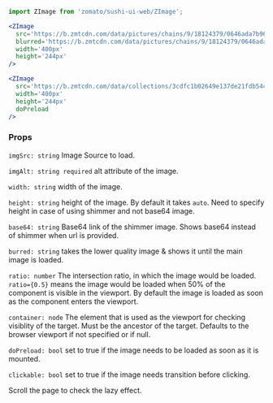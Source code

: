 
<Meta title='ZImage' component={ZImage} />

```js
import ZImage from 'zomato/sushi-ui-web/ZImage';
```

<ZImage
  src='https://b.zmtcdn.com/data/pictures/chains/9/18124379/0646ada7b96ba9a57eb7337e7600c7ac.jpg'
  blurred='https://b.zmtcdn.com/data/pictures/chains/9/18124379/0646ada7b96ba9a57eb7337e7600c7ac.jpg?output-format=webp&fit=around|77.175:41.625&crop=77.175:41.625;*,*'
  width='400px'
  height='244px'
/>

```jsx
<ZImage
  src='https://b.zmtcdn.com/data/pictures/chains/9/18124379/0646ada7b96ba9a57eb7337e7600c7ac.jpg'
  blurred='https://b.zmtcdn.com/data/pictures/chains/9/18124379/0646ada7b96ba9a57eb7337e7600c7ac.jpg?output-format=webp&fit=around|77.175:41.625&crop=77.175:41.625;*,*'
  width='400px'
  height='244px'
/>
```

<ZImage
  src='https://b.zmtcdn.com/data/collections/3cdfc1b02649e137de21fdb544e41c38_1536122341.jpg?output-format=webp&output-quality=45'
  width='400px'
  height='244px'
  doPreload
/>

```jsx
<ZImage
  src='https://b.zmtcdn.com/data/collections/3cdfc1b02649e137de21fdb544e41c38_1536122341.jpg?output-format=webp&output-quality=45'
  width='400px'
  height='244px'
  doPreload
/>
```

### Props

`imgSrc: string` Image Source to load.

`imgAlt: string required` alt attribute of the image.

`width: string` width of the image.

`height: string` height of the image. By default it takes `auto`. Need to specify height in case of using shimmer and not base64 image.

`base64: string` Base64 link of the shimmer image. Shows base64 instead of shimmer when url is provided.

`burred: string` takes the lower quality image & shows it until the main image is loaded.

`ratio: number` The intersection ratio, in which the image would be loaded. `ratio={0.5}` means the image would be loaded when 50% of the component is visible in the viewport. By default the image is loaded as soon as the component enters the viewport.

`container: node` The element that is used as the viewport for checking visiblity of the target. Must be the ancestor of the target. Defaults to the browser viewport if not specified or if null.

`doPreload: bool` set to true if the image needs to be loaded as soon as it is mounted.

`clickable: bool` set to true if the image needs transition before clicking.

Scroll the page to check the lazy effect.
